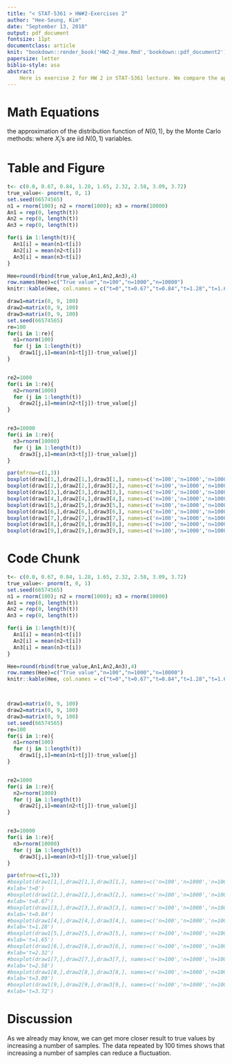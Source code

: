 ---
title: "< STAT-5361 > HW#2-Exercises 2"
author: "Hee-Seung, Kim"
date: "September 13, 2018"
output: pdf_document
fontsize: 11pt
documentclass: article
knit: "bookdown::render_book('HW2-2_Hee.Rmd','bookdown::pdf_document2')"
papersize: letter
biblio-style: asa 
abstract: 
    Here is exercise 2 for HW 2 in STAT-5361 lecture. We compare the approximation value of standard normal distribution using the Monte Carlo method with a true value generated by pnorm function in R. In order to improve the reliability, we repeat it by 100 times.
---
 
# Math Equations {#sec:math}

the approximation of the distribution function of $N(0, 1)$,
\begin{equation}
\Phi(t) = \int_{-\infty}^t \frac{1}{\sqrt{2\pi}} e^{-y^2 / 2} dy,
(\#eq:cdf)
\end{equation}
by the Monte Carlo methods:
\begin{equation}
\hat\Phi(t) = \frac{1}{n} \sum_{i=1}^n I(X_i \le t),
\end{equation}
where $X_i$'s are iid $N(0, 1)$ variables.


# Table and Figure {#sec:table}
```{r, echo=FALSE}

t<- c(0.0, 0.67, 0.84, 1.28, 1.65, 2.32, 2.58, 3.09, 3.72)
true_value<- pnorm(t, 0, 1)
set.seed(66574565)
n1 = rnorm(100); n2 = rnorm(1000); n3 = rnorm(10000)
An1 = rep(0, length(t))
An2 = rep(0, length(t))
An3 = rep(0, length(t))

for(i in 1:length(t)){
  An1[i] = mean(n1<t[i])
  An2[i] = mean(n2<t[i])
  An3[i] = mean(n3<t[i])
}

Hee=round(rbind(true_value,An1,An2,An3),4)
row.names(Hee)=c("True value","n=100","n=1000","n=10000")
knitr::kable(Hee, col.names = c("t=0","t=0.67","t=0.84","t=1.28","t=1.65","t=2.32","t=2.58","t=3.09","t=3.72"), caption = "The approximation result corresponding to different conditions")

```

```{r, echo=FALSE, fig.width=12, fig.cap=('box plots for the bias for t')}
draw1=matrix(0, 9, 100)
draw2=matrix(0, 9, 100)
draw3=matrix(0, 9, 100)
set.seed(66574565)
re=100
for(i in 1:re){
  n1=rnorm(100)
  for (j in 1:length(t))
    draw1[j,i]=mean(n1<t[j])-true_value[j]
}


re2=1000
for(i in 1:re){
  n2=rnorm(1000)
  for (j in 1:length(t))
    draw2[j,i]=mean(n2<t[j])-true_value[j]
}


re3=10000
for(i in 1:re){
  n3=rnorm(10000)
  for (j in 1:length(t))
    draw3[j,i]=mean(n3<t[j])-true_value[j]
}

par(mfrow=c(1,3))
boxplot(draw1[1,],draw2[1,],draw3[1,], names=c('n=100','n=1000','n=10000'), xlab='t=0')
boxplot(draw1[2,],draw2[2,],draw3[2,], names=c('n=100','n=1000','n=10000'), xlab='t=0.67')
boxplot(draw1[3,],draw2[3,],draw3[3,], names=c('n=100','n=1000','n=10000'), xlab='t=0.84')
boxplot(draw1[4,],draw2[4,],draw3[4,], names=c('n=100','n=1000','n=10000'), xlab='t=1.28')
boxplot(draw1[5,],draw2[5,],draw3[5,], names=c('n=100','n=1000','n=10000'), xlab='t=1.65')
boxplot(draw1[6,],draw2[6,],draw3[6,], names=c('n=100','n=1000','n=10000'), xlab='t=2.32')
boxplot(draw1[7,],draw2[7,],draw3[7,], names=c('n=100','n=1000','n=10000'), xlab='t=2.58')
boxplot(draw1[8,],draw2[8,],draw3[8,], names=c('n=100','n=1000','n=10000'), xlab='t=3.09')
boxplot(draw1[9,],draw2[9,],draw3[9,], names=c('n=100','n=1000','n=10000'), xlab='t=3.72')
```

# Code Chunk {#sec:code}
```{r}
t<- c(0.0, 0.67, 0.84, 1.28, 1.65, 2.32, 2.58, 3.09, 3.72)
true_value<- pnorm(t, 0, 1)
set.seed(66574565)
n1 = rnorm(100); n2 = rnorm(1000); n3 = rnorm(10000)
An1 = rep(0, length(t))
An2 = rep(0, length(t))
An3 = rep(0, length(t))

for(i in 1:length(t)){
  An1[i] = mean(n1<t[i])
  An2[i] = mean(n2<t[i])
  An3[i] = mean(n3<t[i])
}

Hee=round(rbind(true_value,An1,An2,An3),4)
row.names(Hee)=c("True value","n=100","n=1000","n=10000")
knitr::kable(Hee, col.names = c("t=0","t=0.67","t=0.84","t=1.28","t=1.65","t=2.32","t=2.58","t=3.09","t=3.72"), caption = "The approximation result corresponding to different conditions")



draw1=matrix(0, 9, 100)
draw2=matrix(0, 9, 100)
draw3=matrix(0, 9, 100)
set.seed(66574565)
re=100
for(i in 1:re){
  n1=rnorm(100)
  for (j in 1:length(t))
    draw1[j,i]=mean(n1<t[j])-true_value[j]
}


re2=1000
for(i in 1:re){
  n2=rnorm(1000)
  for (j in 1:length(t))
    draw2[j,i]=mean(n2<t[j])-true_value[j]
}


re3=10000
for(i in 1:re){
  n3=rnorm(10000)
  for (j in 1:length(t))
    draw3[j,i]=mean(n3<t[j])-true_value[j]
}

par(mfrow=c(1,3))
#boxplot(draw1[1,],draw2[1,],draw3[1,], names=c('n=100','n=1000','n=10000'),
#xlab='t=0')
#boxplot(draw1[2,],draw2[2,],draw3[2,], names=c('n=100','n=1000','n=10000'),
#xlab='t=0.67')
#boxplot(draw1[3,],draw2[3,],draw3[3,], names=c('n=100','n=1000','n=10000'), 
#xlab='t=0.84')
#boxplot(draw1[4,],draw2[4,],draw3[4,], names=c('n=100','n=1000','n=10000'), 
#xlab='t=1.28')
#boxplot(draw1[5,],draw2[5,],draw3[5,], names=c('n=100','n=1000','n=10000'), 
#xlab='t=1.65')
#boxplot(draw1[6,],draw2[6,],draw3[6,], names=c('n=100','n=1000','n=10000'), 
#xlab='t=2.32')
#boxplot(draw1[7,],draw2[7,],draw3[7,], names=c('n=100','n=1000','n=10000'),
#xlab='t=2.58')
#boxplot(draw1[8,],draw2[8,],draw3[8,], names=c('n=100','n=1000','n=10000'), 
#xlab='t=3.09')
#boxplot(draw1[9,],draw2[9,],draw3[9,], names=c('n=100','n=1000','n=10000'), 
#xlab='t=3.72')
```

# Discussion
As we already may know, we can get more closer result to true values by increasing a number of samples. The data repeated by 100 times shows that increasing a number of samples can reduce a fluctuation.


